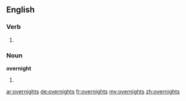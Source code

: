 ==English==

===Verb===
{{head|en}}

# {{en-third-person singular of|overnight}}

===Noun===
'''overnight'''
# {{plural of|overnight}}

[[ar:overnights]]
[[de:overnights]]
[[fr:overnights]]
[[my:overnights]]
[[zh:overnights]]